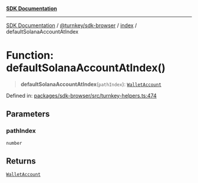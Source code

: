 [**SDK Documentation**](../../../../README.mdx)

***

[SDK Documentation](../../../../packages.mdx) / [@turnkey/sdk-browser](../../README.mdx) / [index](../README.mdx) / defaultSolanaAccountAtIndex

# Function: defaultSolanaAccountAtIndex()

> **defaultSolanaAccountAtIndex**(`pathIndex`): [`WalletAccount`](../interfaces/WalletAccount.mdx)

Defined in: [packages/sdk-browser/src/turnkey-helpers.ts:474](https://github.com/tkhq/sdk/blob/e1b1a69bdd608320aaf03cc2dbbf68dc0c52b28d/packages/sdk-browser/src/turnkey-helpers.ts#L474)

## Parameters

### pathIndex

`number`

## Returns

[`WalletAccount`](../interfaces/WalletAccount.mdx)
